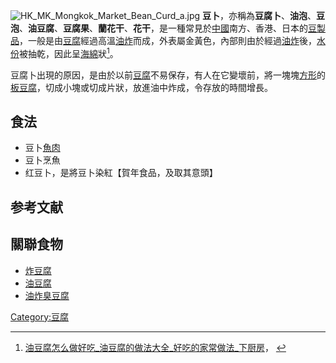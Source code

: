 [[File:HK_MK_Mongkok_Market_Bean_Curd_a.jpg|thumb]]
'''豆卜'''，亦稱為'''豆腐卜'''、'''油泡'''、'''豆泡'''、'''油豆腐'''、'''豆腐果'''、'''蘭花干'''、'''花干'''，是一種常見於[[中國|中國]]南方、香港、日本的[[豆製品|豆製品]]，一般是由[[豆腐|豆腐]]經過高溫[[油|油]][[炸|炸]]而成，外表屬金黃色，內部則由於經過[[油炸|油炸]]後，[[水份|水份]]被抽乾，因此呈[[海綿|海綿]]狀<ref>[http://www.xiachufang.com/category/1263/intro/ 油豆腐怎么做好吃_油豆腐的做法大全_好吃的家常做法_下厨房]， {{Wayback|url=http://www.xiachufang.com/category/1263/intro/ |date=20170411055049 }}</ref>。

豆腐卜出現的原因，是由於以前[[豆腐|豆腐]]不易保存，有人在它變壞前，將一塊塊[[方形|方形]]的[[板豆腐|板豆腐]]，切成小塊或切成片狀，放進油中炸成，令存放的時間增長{{來源請求}}。

==食法==
* 豆卜[[魚肉|魚肉]]
* 豆卜烹魚
* 红豆卜，是將豆卜染紅【賀年食品，及取其意頭】

==参考文献==
{{Reflist}}

==關聯食物==
*[[炸豆腐|炸豆腐]]
*[[油豆腐|油豆腐]]
*[[臭豆腐#油炸臭豆腐|油炸臭豆腐]]

[[Category:豆腐|Category:豆腐]]